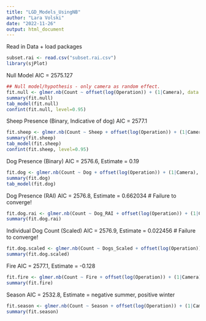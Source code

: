 ```yaml
---
title: "LGD_Models_UsingNB"
author: "Lara Volski"
date: "2022-11-26"
output: html_document
---
```


Read in Data + load packages
```r
subset.rai <- read.csv("subset.rai.csv")
library(sjPlot)
```

Null Model
AIC = 2575.127
```r
## Null model/hypothesis - only camera as random effect.
fit.null <- glmer.nb(Count ~ offset(log(Operation)) + (1|Camera), data = subset.rai)
summary(fit.null)
tab_model(fit.null)
confint(fit.null, level=0.95)
```

Sheep Presence (Binary, Indicative of dog)
AIC = 2577.1 
```r
fit.sheep <- glmer.nb(Count ~ Sheep + offset(log(Operation)) + (1|Camera), data = subset.rai)
summary(fit.sheep)
tab_model(fit.sheep)
confint(fit.sheep, level=0.95)
```

Dog Presence (Binary)
AIC = 2576.6, Estimate = 0.19
```r
fit.dog <- glmer.nb(Count ~ Dog + offset(log(Operation)) + (1|Camera), data = subset.rai)
summary(fit.dog)
tab_model(fit.dog)
```

Dog Presence (RAI)
AIC = 2576.8, Estimate = 0.662034 # Failure to converge!
```r
fit.dog.rai <- glmer.nb(Count ~ Dog_RAI + offset(log(Operation)) + (1|Camera), data = subset.rai)
summary(fit.dog.rai)
```

Individual Dog Count (Scaled)
AIC = 2576.9, Estimate = 0.022456 # Failure to converge!
```r
fit.dog.scaled <- glmer.nb(Count ~ Dogs_Scaled + offset(log(Operation)) + (1|Camera), data = subset.rai)
summary(fit.dog.scaled)
```

Fire
AIC = 2577.1, Estimate = -0.128
```r
fit.fire <- glmer.nb(Count ~ Fire + offset(log(Operation)) + (1|Camera), data = subset.rai)
summary(fit.fire)
```

Season
AIC = 2532.8, Estimate = negative summer, positive winter
```r
fit.season <- glmer.nb(Count ~ Season + offset(log(Operation)) + (1|Camera), data = subset.rai)
summary(fit.season)
```



